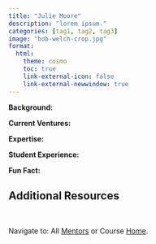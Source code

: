 ```yaml
---
title: "Julie Moore"
description: "lorem ipsum."
categories: [tag1, tag2, tag3]
image: "bob-welch-crop.jpg"
format: 
  html: 
    theme: cosmo
    toc: true
    link-external-icon: false
    link-external-newwindow: true
---
```



**Background:** 

**Current Ventures:** 

**Expertise:** 

**Student Experience:** 

**Fun Fact:** 

## Additional Resources


<br>

::: footer
Navigate to: All [Mentors](../mentors.qmd) or Course [Home](https://laurenchenarides.github.io/csu-arec-224/).
:::
